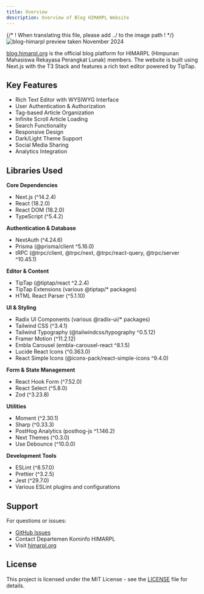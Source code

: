 ```yaml
---
title: Overview
description: Overview of Blog HIMARPL Website
---
```


{/* ! When translating this file, please add ../ to the image path ! */}
![blog-himarpl preview taken November 2024](../../../assets/preview/blog-himarpl.png)

[blog.himarpl.org](https://blog.himarpl.org) is the official blog platform for HIMARPL (Himpunan Mahasiswa Rekayasa Perangkat Lunak) members. The website is built using Next.js with the T3 Stack and features a rich text editor powered by TipTap.

## Key Features

- Rich Text Editor with WYSIWYG Interface
- User Authentication & Authorization
- Tag-based Article Organization
- Infinite Scroll Article Loading
- Search Functionality
- Responsive Design
- Dark/Light Theme Support
- Social Media Sharing
- Analytics Integration

## Libraries Used

**Core Dependencies**
- Next.js (^14.2.4)
- React (18.2.0)
- React DOM (18.2.0)
- TypeScript (^5.4.2)

**Authentication & Database**
- NextAuth (^4.24.6)
- Prisma (@prisma/client ^5.16.0)
- tRPC (@trpc/client, @trpc/next, @trpc/react-query, @trpc/server ^10.45.1)

**Editor & Content**
- TipTap (@tiptap/react ^2.2.4)
- TipTap Extensions (various @tiptap/* packages)
- HTML React Parser (^5.1.10)

**UI & Styling**
- Radix UI Components (various @radix-ui/* packages)
- Tailwind CSS (^3.4.1)
- Tailwind Typography (@tailwindcss/typography ^0.5.12)
- Framer Motion (^11.2.12)
- Embla Carousel (embla-carousel-react ^8.1.5)
- Lucide React Icons (^0.363.0)
- React Simple Icons (@icons-pack/react-simple-icons ^9.4.0)

**Form & State Management**
- React Hook Form (^7.52.0)
- React Select (^5.8.0)
- Zod (^3.23.8)

**Utilities**
- Moment (^2.30.1)
- Sharp (^0.33.3)
- PostHog Analytics (posthog-js ^1.146.2)
- Next Themes (^0.3.0)
- Use Debounce (^10.0.0)

**Development Tools**
- ESLint (^8.57.0)
- Prettier (^3.2.5)
- Jest (^29.7.0)
- Various ESLint plugins and configurations

## Support

For questions or issues:

- [GitHub Issues](https://github.com/himarplupi/blog-himarpl/issues)
- Contact Departemen Kominfo HIMARPL
- Visit [himarpl.org](https://www.himarpl.org)

## License

This project is licensed under the MIT License - see the [LICENSE](https://github.com/himarplupi/blog-himarpl/blob/main/LICENSE) file for details.
